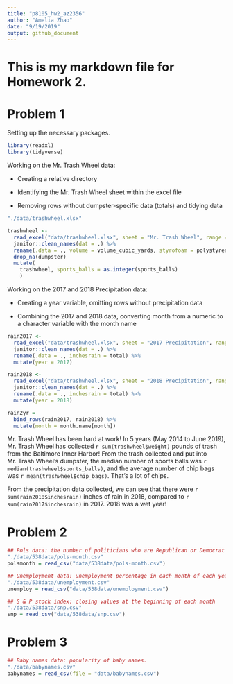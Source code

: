 ```yaml
---
title: "p8105_hw2_az2356"
author: "Amelia Zhao"
date: "9/19/2019"
output: github_document
---
```

# This is my markdown file for Homework 2.

# Problem 1

Setting up the necessary packages.
```r
library(readxl)
library(tidyverse)
```

Working on the Mr. Trash Wheel data:

- Creating a relative directory

- Identifying the Mr. Trash Wheel sheet within the excel file

- Removing rows without dumpster-specific data (totals) and tidying data
```r

"./data/trashwheel.xlsx"

trashwheel <- 
  read_excel("data/trashwheel.xlsx", sheet = "Mr. Trash Wheel", range = "A2:N408") %>% 
  janitor::clean_names(dat = .) %>%
  rename(.data = ., volume = volume_cubic_yards, styrofoam = polystyrene, weight = weight_tons) %>%
  drop_na(dumpster)
  mutate(
    trashwheel, sports_balls = as.integer(sports_balls)
    )

```



Working on the 2017 and 2018 Precipitation data:

- Creating a year variable, omitting rows without precipitation data

- Combining the 2017 and 2018 data, converting month from a numeric to a character variable with the month name

```r

rain2017 <- 
  read_excel("data/trashwheel.xlsx", sheet = "2017 Precipitation", range = "A2:B14") %>% 
  janitor::clean_names(dat = .) %>% 
  rename(.data = ., inchesrain = total) %>% 
  mutate(year = 2017)

rain2018 <-
  read_excel("data/trashwheel.xlsx", sheet = "2018 Precipitation", range = "A2:B14") %>% 
  janitor::clean_names(dat = .) %>% 
  rename(.data = ., inchesrain = total) %>% 
  mutate(year = 2018)

rain2yr = 
  bind_rows(rain2017, rain2018) %>% 
  mutate(month = month.name[month])

```

Mr. Trash Wheel has been hard at work! In 5 years (May 2014 to June 2019), Mr. Trash Wheel has collected `r sum(trashwheel$weight)` pounds of trash from the Baltimore Inner Harbor! From the trash collected and put into Mr. Trash Wheel's dumpster, the median number of sports balls was `r median(trashwheel$sports_balls)`, and the average number of chip bags was `r mean(trashwheel$chip_bags)`. That's a lot of chips. 

From the precipitation data collected, we can see that there were `r sum(rain2018$inchesrain)` inches of rain in 2018, compared to `r sum(rain2017$inchesrain)` in 2017. 2018 was a wet year!




# Problem 2
```r
## Pols data: the number of politicians who are Republican or Democrat at any given month
"./data/538data/pols-month.csv"
polsmonth = read_csv("data/538data/pols-month.csv")

## Unemployment data: unemployment percentage in each month of each year
"./data/538data/unemployment.csv"
unemploy = read_csv("data/538data/unemployment.csv")

## S & P stock index: closing values at the beginning of each month
"./data/538data/snp.csv"
snp = read_csv("data/538data/snp.csv")


```



# Problem 3

```r
## Baby names data: popularity of baby names.
"./data/babynames.csv"
babynames = read_csv(file = "data/babynames.csv")


```




